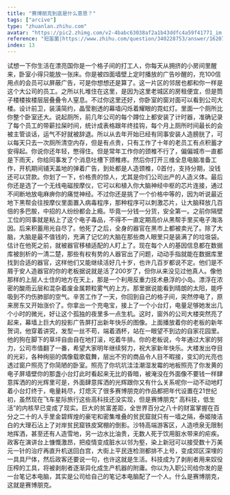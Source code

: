 ```yaml
---
title: "赛博朋克到底是什么意思？"
tags: ["arcive"]
type: "zhuanlan.zhihu.com"
avatar: "https://pic2.zhimg.com/v2-4babc63038af2a1b43ddfc4a59f41771_im.jpg"
reference: "短笛菌|https://www.zhihu.com/question/340228753/answer/1620778437"
index: 13
---
```


试想一下你生活在漂亮国你是一个格子间的打工人，你每天从拥挤的小房间里醒来，卧室小得只能放一张床。你是被四面墙壁上定时播放的广告吵醒的，充100信用点的会员可以屏蔽广告，可是你想想还是算了。这一片区的邻居也都和你一样是这个大公司的员工。之所以扎堆住在这里，是因为这里老城区的房租便宜，但是筒子楼楼挨楼层层叠叠令人窒息。不过你这里还好，你卧室的窗对面可以看到公司大楼。设计前卫，装潢简约，晶莹剔透的幕墙闪烁着耀眼的霓虹灯。里面一个厕所比你整个卧室还大。说起厕所，前几年公司的每个蹲位上都安装了计时器，准确记录了每个员工的带薪拉屎时间，统计成表格跟年终挂钩，每个月上厕所时间最长的会被主管谈话，运气不好就被辞退。所以从去年开始已经有同事安装人造膀胱了，可以每天只去一次厕所清空内存，但是有点贵，只有工作了十年的老员工有点积蓄才安得起。你说你还年轻，憋得住。但是常年工作你的颈椎不行了，偏偏城市一直都是下雨天，你给同事发了个消息吐槽下颈椎疼。然后你打开三维全息电脑准备工作，开机期间铺天盖地的弹着广告，到处都是人造颈椎，0首付，支持分期，没钱还可以贷款。你划了一下，价格贵的惊人，尤其是你们公司出产的人造义体。最后你还是选了一个无线电磁按摩仪，它可以和植入你大脑神经中枢的芯片连接，通过不间断地放电麻痹你的痛觉神经。不过你还是挑了一个价格中等的，因为听说最近地下黑帮会往按摩仪里面置入病毒程序，那种程序可以刺激芯片，让大脑释放几百倍的多巴胺，中招的人纷纷都会上瘾。毕竟一分钱一分货，安全第一。之前你隔壁工位的同事就是粘上了这个电子毒品，不得不一直定期高价从黑帮手里买电子海洛因。后来积蓄用光自尽了。他死了之后，全身的器官在黑市上都被卖光了。除了大脑，大脑是最不值钱的，充满了记忆的大脑在那些商人眼里只是装满了的垃圾袋。估计在他死之前，就被器官移植适配的人盯上了。现在每个人的基因信息都在数据库被剖析的一清二楚，那些有权有势的人器官出了问题，动动手指就能在数据库里找到合适的器官，这样他们又能继续活好几十岁，也许几百岁都说不定。他们是不屑于安人造器官的你的老板据说就是活了200岁了，但你从来没见过他真人。像他那样的上层人士住的地方在天上，那是一个利用反重力技术悬浮的小岛。漂浮在浓密的酸雨云层和混杂着废金属颗粒雾气的上方。那里据说能看到晴朗的太阳，能呼吸到不灼伤肺部的空气。辛苦工作了一天，你回到自己的格子间，突然停电了，原来房东又开始涨价了。你拿出一个充电宝，接上了一个小台灯，电量足够她发出几个小时的微光，好让这个孤独的夜里多一点生机。这时，窗外的公司大楼突然亮了起来，幕墙上巨大的投影广告屏打出新年快乐的图像。上面播放着你的老板的新年贺词，他穿着讲究，发型一丝不苟，端着酒杯，站在一眼望不到边的自家花园里。他的狗在脚下的草坪自由自在地打滚，吃着牛排。你的老板说，今年通过大家的努力，公司市值翻了一番，希望大家明年继续努力，祝大家新年快乐。大楼发出夺目的光彩，各种绚丽的偶像载歌载舞，层出不穷的商品令人目不暇接，变幻的光亮也透过窗户照亮了你简陋的卧室。照亮了你坑坑洼洼潮湿发霉的地板照亮了你发黄的电子屏墙壁你的那盏小台灯此时看起来无比的昏暗，被淹没在外面像不要钱一样肆意挥洒的的光辉里可是，外面肆意挥洒的光辉跟你又有什么关系呢你一动不动地盯着小台灯终于，电量耗尽，灯熄灭了很多赛博朋克的作品都把年代设置在21世纪初，虽然现在飞车星际旅行这些高科技还没实现，但是赛博朋克“ 高科技，低生活”的内核早已变成了现实。巨大的贫富差距，全世界百分之八十的财富掌握在百分之二十的人手里金碧辉煌的豪宅和密集堆叠的贫民窟就只有一墙之隔，泰姬陵洁白的大理石沾上了对岸贫民窟铁皮窝棚的倒影。沙特高端游客区，人造喷泉无限制地挥洒，甚至还有人造雪地，另一边水比油贵，无数人死于饮用脏水带来的疟疾。政客在演讲台上慷慨激昂，把疫情变成脏水以邻为壑，染上新冠可以接受数十万美元一针的治疗再直升机送回白宫，大街上平民连检测都排不上号，变成郊区深埋的一具具尸体，然后政客还要说一句，也许这就是生活。科技成为了剥削者用来奴役压榨的工具，将被剥削者逐渐异化成生产机器的附庸。你以为入职公司给你发的是一台笔记本电脑，其实是公司给自己的笔记本电脑配了一个人。什么是赛博朋克，这就是赛博朋克。